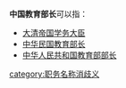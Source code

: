 '''中国教育部长'''可以指：

* [[大清帝国|大清帝国]][[学部_(清朝)|学务大臣]]
* [[:Category:中華民國教育部部長|中华民国教育部长]]
* [[:Category:中華人民共和國教育部部長|中华人民共和国教育部部长]]

{{disambig|cat=六字消歧义}}
[[category:职务名称消歧义|category:职务名称消歧义]]